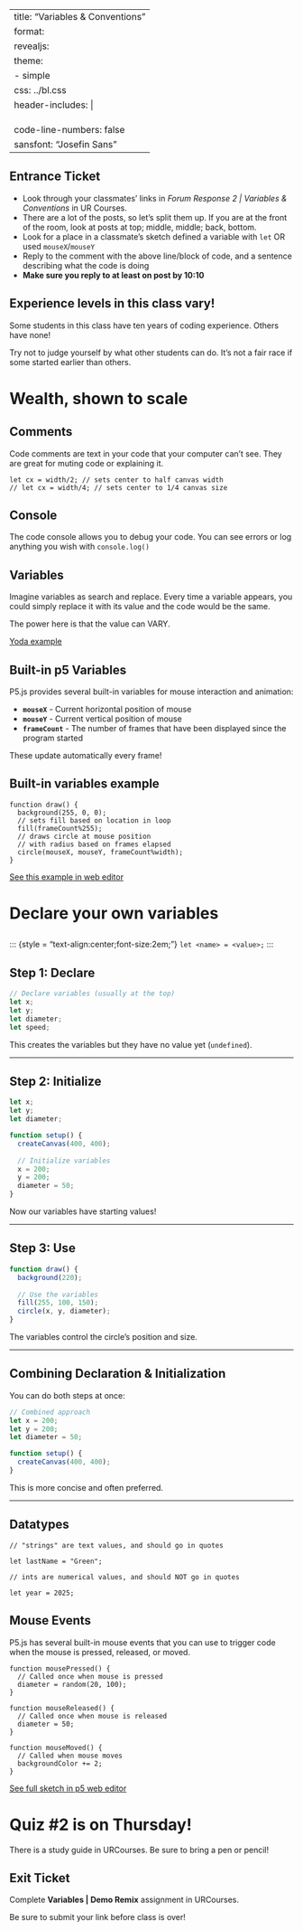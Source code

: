 
---
title: "Variables & Conventions"
format:
  revealjs:
    theme: 
      - simple
    css: ../bl.css
    header-includes: |
      <link rel="preconnect" href="https://fonts.googleapis.com">
      <link rel="preconnect" href="https://fonts.gstatic.com" crossorigin>
      <link href="https://fonts.googleapis.com/css2?family=Josefin+Sans:ital,wght@0,100..700;1,100..700&display=swap" rel="stylesheet">
code-line-numbers: false
sansfont: "Josefin Sans"
---


## Entrance Ticket {.smaller}

* Look through your classmates' links in *Forum Response 2 | Variables & Conventions* in UR Courses. 
* There are a lot of the posts, so let's split them up. If you are at the front of the room, look at posts at top; middle, middle; back, bottom.
* Look for a place in a classmate's sketch defined a variable with `let` OR used `mouseX`/`mouseY`
* Reply to the comment with the above line/block of code, and a sentence describing what the code is doing
* **Make sure you reply to at least on post by 10:10** 

## Experience levels in this class vary!

Some students in this class have ten years of coding experience. Others have none! 

Try not to judge yourself by what other students can do. It's not a fair race if some started earlier than others. 

# Wealth, shown to scale

## Comments

Code comments are text in your code that your computer can't see.
They are great for muting code or explaining it. 

``` .javascript

let cx = width/2; // sets center to half canvas width
// let cx = width/4; // sets center to 1/4 canvas size
```

## Console 

The code console allows you to debug your code. You can see errors or log anything you wish with `console.log()`

## Variables

Imagine variables as search and replace. Every time a variable appears, you could simply replace it with its value and the code would be the same.

The power here is that the value can VARY.

[Yoda example](https://editor.p5js.org/howshekilledit/sketches/C7k76Dj1R)

## Built-in p5 Variables

P5.js provides several built-in variables for mouse interaction and animation:

- **`mouseX`** - Current horizontal position of mouse
- **`mouseY`** - Current vertical position of mouse  
- **`frameCount`** - The number of frames that have been displayed since the program started

These update automatically every frame!

## Built-in variables example

``` .javascript
function draw() {
  background(255, 0, 0);
  // sets fill based on location in loop
  fill(frameCount%255);
  // draws circle at mouse position
  // with radius based on frames elapsed
  circle(mouseX, mouseY, frameCount%width);
}
```

[See this example in web editor](https://editor.p5js.org/howshekilledit/sketches/3SLN_uK7Ab)



# Declare your own variables

## 

::: {style = "text-align:center;font-size:2em;"}
`let <name> = <value>;`
:::



## Step 1: Declare

```javascript
// Declare variables (usually at the top)
let x;
let y;
let diameter;
let speed;
```

This creates the variables but they have no value yet (`undefined`).

---

## Step 2: Initialize

```javascript
let x;
let y;
let diameter;

function setup() {
  createCanvas(400, 400);
  
  // Initialize variables
  x = 200;
  y = 200;
  diameter = 50;
}
```

Now our variables have starting values!

---

## Step 3: Use

```javascript
function draw() {
  background(220);
  
  // Use the variables
  fill(255, 100, 150);
  circle(x, y, diameter);
}
```

The variables control the circle's position and size.

---

## Combining Declaration & Initialization

You can do both steps at once:

```javascript
// Combined approach
let x = 200;
let y = 200;
let diameter = 50;

function setup() {
  createCanvas(400, 400);
}
```

This is more concise and often preferred.

---

## Datatypes

``` .javascript

// "strings" are text values, and should go in quotes

let lastName = "Green";

// ints are numerical values, and should NOT go in quotes

let year = 2025;

```

## Mouse Events {.smaller}

P5.js has several built-in mouse events that you can use to trigger code when the mouse is pressed, released, or moved.

``` .javascript

function mousePressed() {
  // Called once when mouse is pressed
  diameter = random(20, 100);
}

function mouseReleased() {
  // Called once when mouse is released
  diameter = 50;
}

function mouseMoved() {
  // Called when mouse moves
  backgroundColor += 2;
}
```

[See full sketch in p5 web editor](https://editor.p5js.org/howshekilledit/sketches/wDXfPJlQV)


# Quiz #2 is on Thursday!
There is a study guide in URCourses. Be sure to bring a pen or pencil!

## Exit Ticket

Complete **Variables | Demo Remix** assignment in URCourses. 

Be sure to submit your link before class is over! 
